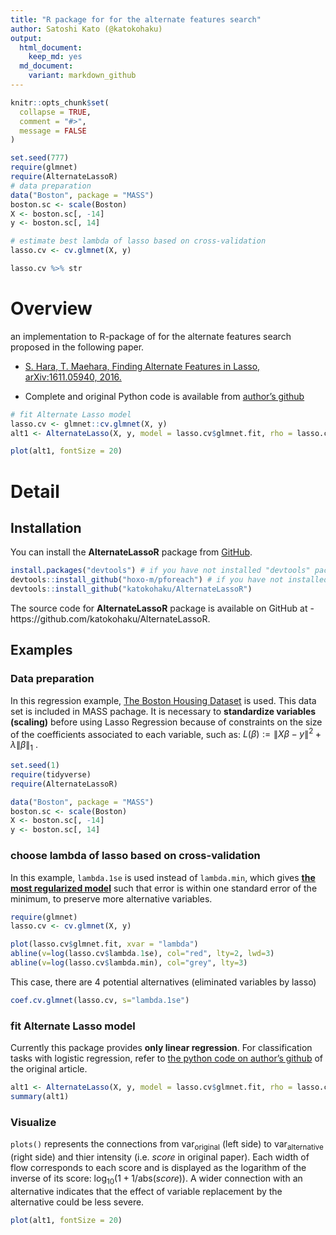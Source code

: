 ```yaml
---
title: "R package for for the alternate features search"
author: Satoshi Kato (@katokohaku)
output: 
  html_document:
    keep_md: yes
  md_document:
    variant: markdown_github
---
```


```r

knitr::opts_chunk$set(
  collapse = TRUE,
  comment = "#>",
  message = FALSE
)

set.seed(777)
require(glmnet)
require(AlternateLassoR)
# data preparation
data("Boston", package = "MASS")
boston.sc <- scale(Boston)
X <- boston.sc[, -14]
y <- boston.sc[, 14]

# estimate best lambda of lasso based on cross-validation
lasso.cv <- cv.glmnet(X, y)

lasso.cv %>% str
```

# Overview

an implementation to R-package of for the alternate features search proposed in the following paper.

* [S. Hara, T. Maehara, Finding Alternate Features in Lasso, arXiv:1611.05940, 2016.](https://arxiv.org/abs/1611.05940)

* Complete and original Python code is available from [author's github](https://github.com/sato9hara/LassoVariants)

```r
# fit Alternate Lasso model
lasso.cv <- glmnet::cv.glmnet(X, y)
alt1 <- AlternateLasso(X, y, model = lasso.cv$glmnet.fit, rho = lasso.cv$lambda.1se, verbose = FALSE)

plot(alt1, fontSize = 20)

```


# Detail

## Installation

You can install the **AlternateLassoR** package from [GitHub](https://github.com/katokohaku/AlternateLassoR).

```r
install.packages("devtools") # if you have not installed "devtools" package
devtools::install_github("hoxo-m/pforeach") # if you have not installed "pforeach" package
devtools::install_github("katokohaku/AlternateLassoR")
```

The source code for **AlternateLassoR** package is available on GitHub at
- https://github.com/katokohaku/AlternateLassoR.

## Examples
### Data preparation

In this regression example, [The Boston Housing Dataset](https://www.cs.toronto.edu/~delve/data/boston/bostonDetail.html) is used. This data set is included in MASS pachage.
It is necessary to **standardize variables (scaling)** before using Lasso Regression because of constraints on the size of the coefficients associated to each variable, such as: 
$L(\beta):=\|X\beta - y\|^2+\lambda\|\beta\|_1$ .

```r
set.seed(1)
require(tidyverse)
require(AlternateLassoR)

data("Boston", package = "MASS")
boston.sc <- scale(Boston)
X <- boston.sc[, -14]
y <- boston.sc[, 14]

```

### choose lambda of lasso based on cross-validation

In this example, `lambda.1se` is used instead of `lambda.min`, which gives **[the most regularized model](https://web.stanford.edu/~hastie/glmnet/glmnet_alpha.html)** such that error is within one standard error of the minimum, to preserve more alternative variables. 

```r
require(glmnet)
lasso.cv <- cv.glmnet(X, y)

plot(lasso.cv$glmnet.fit, xvar = "lambda")
abline(v=log(lasso.cv$lambda.1se), col="red", lty=2, lwd=3)
abline(v=log(lasso.cv$lambda.min), col="grey", lty=3)

```

This case, there are 4 potential alternatives (eliminated variables by lasso) 
```r
coef.cv.glmnet(lasso.cv, s="lambda.1se")
```

### fit Alternate Lasso model

Currently this package provides **only linear regression**. For classification tasks with logistic regression, refer to [the python code on author's github](https://github.com/sato9hara/LassoVariants/tree/master/AlternateLasso) of the original article.

```r
alt1 <- AlternateLasso(X, y, model = lasso.cv$glmnet.fit, rho = lasso.cv$lambda.1se)
summary(alt1)

```

### Visualize 
`plots()` represents the connections from $\mathrm{var_{original}}$ (left side) to $\mathrm{var_{alternative}}$ (right side) and thier intensity (i.e. $score$ in original paper). Each width of flow corresponds to each score and is displayed as the logarithm of the inverse of its score: $\log_{10}(1 + 1/\mathrm{abs}(score))$. A wider connection with an alternative indicates that the effect of variable replacement by the alternative could be less severe.

```r
plot(alt1, fontSize = 20)
```

